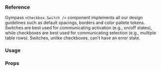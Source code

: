 
### Reference

Gympass `<Checkbox.Switch />` component implements all our design guidelines such as default spacings, borders and color pallete tokens.
Switches are best used for communicating activation (e.g., on/off states), while checkboxes are best used for communicating selection (e.g., multiple table rows). Switches, unlike checkboxes, can't have an error state.

### Usage

<ExpoSnack id="@gympass/yoga-switch" theme="light" />

### Props

<PropsTable component="Checkbox.Switch" platform="native" />
